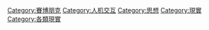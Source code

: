 {{catmore|虚拟现实}}
{{Commonscat|Virtual reality}}

[[Category:賽博朋克|Category:賽博朋克]]
[[Category:人机交互|Category:人机交互]]
[[Category:思想|Category:思想]]
[[Category:現實|Category:現實]]
[[Category:各類現實|Category:各類現實]]